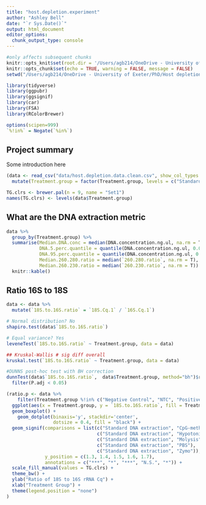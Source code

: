 ```yaml
---
title: "host.depletion.experiment"
author: "Ashley Bell"
date: "`r Sys.Date()`"
output: html_document
editor_options: 
  chunk_output_type: console
---
```


```r
#only affects subsequent chunks
knitr::opts_knit$set(root.dir = '/Users/agb214/OneDrive - University of Exeter/PhD/Host depletion')
knitr::opts_chunk$set(echo = TRUE, warning = FALSE, message = FALSE)
setwd("/Users/agb214/OneDrive - University of Exeter/PhD/Host depletion")
```

```r
library(tidyverse)
library(ggpubr)
library(ggsignif)
library(car)
library(FSA)
library(RColorBrewer)

options(scipen=999)
`%!in%` = Negate(`%in%`)
```


## Project summary
Some introduction here

```r
(data <- read_csv("data/host.depletion.data.clean.csv", show_col_types = FALSE) %>%
  mutate(Treatment.group = factor(Treatment.group, levels = c("Standard DNA extraction", "CpG-methylated", "Hypotonic Lysis", "Molysis", "PBS", "Zymo", "Positive Control", "Negative Control", "NTC"), ordered = TRUE)))

TG.clrs <- brewer.pal(n = 9, name = "Set1")
names(TG.clrs) <- levels(data$Treatment.group)
```

## What are the DNA extraction metric

```r
data %>%
  group_by(Treatment.group) %>%
  summarise(Median.DNA.conc = median(DNA.concentration.ng.ul, na.rm = T),
            DNA.5.perc.quantile = quantile(DNA.concentration.ng.ul, 0.05, na.rm = T),
            DNA.95.perc.quantile = quantile(DNA.concentration.ng.ul, 0.95, na.rm = T),
            Median.260.280.ratio = median(`260.280.ratio`, na.rm = T),
            Median.260.230.ratio = median(`260.230.ratio`, na.rm = T)) %>%
  knitr::kable()
```

## Ratio 16S to 18S
```r
data <- data %>%
  mutate(`18S.to.16S.ratio` = `18S.Cq.1` / `16S.Cq.1`)

# Normal distribution? No
shapiro.test(data$`18S.to.16S.ratio`)

# Equal variance? Yes
leveneTest(`18S.to.16S.ratio` ~ Treatment.group, data = data)

## Kruskal-Wallis # sig diff overall
kruskal.test(`18S.to.16S.ratio` ~ Treatment.group, data = data)

#DUNNS post-hoc test with BH correction
dunnTest(data$`18S.to.16S.ratio`,  data$Treatment.group, method="bh")$res %>%
  filter(P.adj < 0.05)

(ratio.p <- data %>%
    filter(Treatment.group %!in% c("Negative Control", "NTC", "Positive Control")) %>%
  ggplot(aes(x = Treatment.group, y = `18S.to.16S.ratio`, fill = Treatment.group)) +
  geom_boxplot() +
    geom_dotplot(binaxis='y', stackdir='center', 
                 dotsize = 0.4, fill = "black") +
  geom_signif(comparisons = list(c("Standard DNA extraction", "CpG-methylated"),
                                 c("Standard DNA extraction", "Hypotonic Lysis"),
                                 c("Standard DNA extraction", "Molysis"),
                                 c("Standard DNA extraction", "PBS"),
                                 c("Standard DNA extraction", "Zymo")), 
              y_position = c(1.3, 1.4, 1.5, 1.6, 1.7), 
              annotations = c("***", "*", "***", "N.S.", "*")) +
  scale_fill_manual(values = TG.clrs) +
  theme_bw() +
  ylab("Ratio of 18S to 16S rRNA Cq") +
  xlab("Treatment Group") +
  theme(legend.position = "none")
)
```



